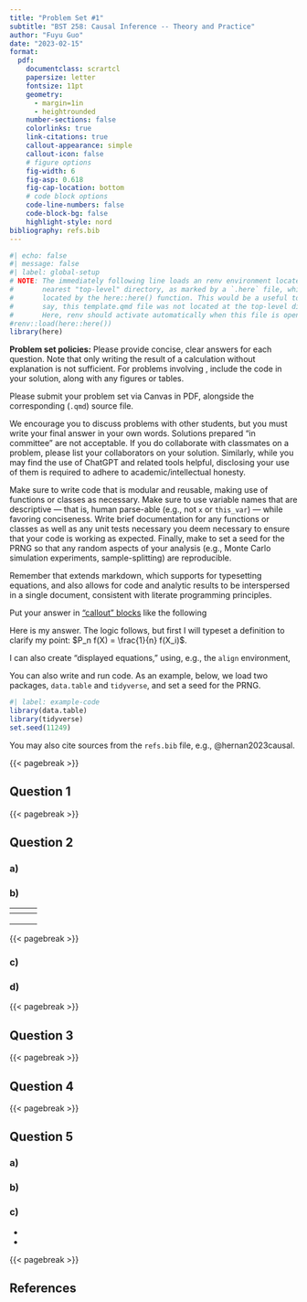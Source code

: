 ```yaml
---
title: "Problem Set #1"
subtitle: "BST 258: Causal Inference -- Theory and Practice"
author: "Fuyu Guo"
date: "2023-02-15"
format:
  pdf:
    documentclass: scrartcl
    papersize: letter
    fontsize: 11pt
    geometry:
      - margin=1in
      - heightrounded
    number-sections: false
    colorlinks: true
    link-citations: true
    callout-appearance: simple
    callout-icon: false
    # figure options
    fig-width: 6
    fig-asp: 0.618
    fig-cap-location: bottom
    # code block options
    code-line-numbers: false
    code-block-bg: false
    highlight-style: nord
bibliography: refs.bib
---
```


```r
#| echo: false
#| message: false
#| label: global-setup
# NOTE: The immediately following line loads an renv environment located at the
#       nearest "top-level" directory, as marked by a `.here` file, which is
#       located by the here::here() function. This would be a useful tool if,
#       say, this template.qmd file was not located at the top-level directory.
#       Here, renv should activate automatically when this file is opened.
#renv::load(here::here())
library(here)
```

\footnotesize
**Problem set policies:** Please provide concise, clear answers for each
question. Note that only writing the result of a calculation without
explanation is not sufficient. For problems involving \textsf{R}, include the
code in your solution, along with any figures or tables.

Please submit your problem set via Canvas in PDF, alongside the corresponding
\textsf{Quarto} (`.qmd`) source file.

We encourage you to discuss problems with other students, but you must
write your final answer in your own words. Solutions prepared "in
committee" are not acceptable. If you do collaborate with classmates on a
problem, please list your collaborators on your solution. Similarly, while you
may find the use of ChatGPT and related tools helpful, disclosing your use of
them is required to adhere to academic/intellectual honesty.

::: {.callout-warning title="Coding Standards"}
Make sure to write code that is modular and reusable, making use of functions
or classes as necessary. Make sure to use variable names that are descriptive
--- that is, human parse-able (e.g., not `x` or `this_var`) --- while favoring
conciseness. Write brief documentation for any functions or classes as well as
any unit tests necessary you deem necessary to ensure that your code is working
as expected. Finally, make to set a seed for the PRNG so that any random aspects
of your analysis (e.g., Monte Carlo simulation experiments, sample-splitting)
are reproducible.
:::

Remember that \textsf{Quarto} extends markdown, which supports \LaTeX for
typesetting equations, and also allows for code and analytic results to be
interspersed in a single document, consistent with literate programming
principles.

Put your answer in ["callout"
blocks](https://quarto.org/docs/authoring/callouts.html) like the following

:::{.callout-note title="Answer"}
Here is my answer. The logic follows, but first I will typeset a definition
to clarify my point: $P_n f(X) = \frac{1}{n} f(X_i)$.

I can also create "displayed equations," using, e.g., the `align` environment,
\begin{align*}
  L &\sim \text{Unif}(-1, 1) \\
  A &\sim \text{Bern}(0.5) \\
  Y &\sim \text{N}(\mu = 2 A + 0.5 L, \sigma = 1)
\end{align*}
:::

You can also write and run \textsf{R} code. As an example, below, we load two
packages, `data.table` and `tidyverse`, and set a seed for the PRNG.

```r
#| label: example-code
library(data.table)
library(tidyverse)
set.seed(11249)
```

You may also cite sources from the `refs.bib` file, e.g., @hernan2023causal.
\normalsize

{{< pagebreak >}}



## Question 1

\textcolor{blue}{I forked the repo and cloned it on my computer.}


{{< pagebreak >}}


## Question 2

### a) 

\textcolor{blue}{The marginal distribution of the treatment $A$ is} 

\textcolor{blue}{$$A \sim Bern(\frac{m}{n})$$}

### b)

\textcolor{blue}{
$$
\Pr[A_i = 1, A_j = 1] = \frac{{n-2 \choose m-2}}{{n \choose m}} = \frac{(n-2)!m!(n-m)!}{(m-2)!(n-m)! n!} = \frac{m(m-1)}{n(n-1)}$$
}


\textcolor{blue}{
$$\Pr[A_i = 0, A_j = 0] = \frac{{{n-2} \choose {m}}}{{n \choose m}} = \frac{(n-2)!m!(n-m)!}{m!(n-m-2)! n!} = \frac{(n-m)(n-m-1)}{n(n-1)}$$
}

\textcolor{blue}{
$$\Pr[A_i = 0, A_j = 1] = \Pr[A_i = 1, A_j = 0] = \frac{1- \Pr[A_i = 1, A_j = 1]  - \Pr[A_i = 0, A_j = 0]}{2} = \frac{m(n-m)}{n(n-1)}$$
}


|\textcolor{blue}{$A_i$}| \textcolor{blue}{0} |\textcolor{blue}{1} |
|---|---|---|
|\textcolor{blue}{$A_j$}|   |   |
|\textcolor{blue}{0}|\textcolor{blue}{$\frac{(n-m)(n-m-1)}{n(n-1)}$}|\textcolor{blue}{$\frac{m(n-m)}{n(n-1)}$}| 
|\textcolor{blue}{1}|\textcolor{blue}{$\frac{m(n-m)}{n(n-1)}$}|\textcolor{blue}{$\frac{m(m-1)}{n(n-1)}$}| 

{{< pagebreak >}}

### c)

\textcolor{blue}{The marginal distribution of $A$ is Bernoulli with $p = \frac{m}{n}$. Thus,} 

\textcolor{blue}{$$\mathbb{V}(A_i) = \frac{m}{n}(1-\frac{m}{n}) = \frac{m(n-m)}{n^2}$$
}


\textcolor{blue}{$$\text{Cov}(A_i, A_j) = \mathbb{E}(A_i A_j) - \mathbb{E}(A_i) \mathbb{E}(A_j)$$ for $i\ne j$}

\textcolor{blue}{$$
\begin{aligned}
\mathbb{E}(A_i A_j) &=  \Pr[A_i = 1, A_j = 1] = \frac{m(m-1)}{n(n-1)}\\
\end{aligned}
$$}
\textcolor{blue}{$$\text{Cov}(A_i, A_j) =\frac{m(m-1)}{n(n-1)} - \frac{m^2}{n^2}$$}

### d)

\textcolor{blue}{
$$
\begin{aligned}
\mathbb{E}[\theta^{\mathrm{ATT}}] &= \mathbb{E}[\frac{1}{m}\mathbb{E}(\sum_{i=1}^n A_i(Y_i(1)-Y_i(0))|\mathbf{A})]\\
&=\mathbb{E}[\frac{1}{m}\sum_{i=1}^n A_i\mathbb{E}(Y_i(1)-Y_i(0)|\mathbf{A})]\\
\end{aligned}
$$
}


\textcolor{blue}{If we think of $Y_i(1)$ and $Y_i(0)$ as fixed in the $n$ units, then $\mathbb{E}(Y_i(1)-Y_i(0)|\mathbf{A}) = $.}


\textcolor{blue}{
$$
\begin{aligned}
\mathbb{E}[\theta^{\mathrm{ATT}}] 
&=\mathbb{E}[\frac{1}{m}\sum_{i=1}^n A_i(Y_i(1)-Y_i(0))]\\
&=\frac{1}{m}\mathbb{E}[\sum_{i=1}^n A_i(Y_i(1)-Y_i(0))]\\
&=\frac{1}{m}\sum_{i=1}^n(Y_i(1)-Y_i(0))\mathbb{E}[ A_i]\\
&=\frac{1}{m}\sum_{i=1}^n(Y_i(1)-Y_i(0))\frac{m}{n}\\
&=\frac{1}{n}\sum_{i=1}^n Y_i(1)-Y_i(0)
\end{aligned}
$$
}

\textcolor{blue}{The expectation of $\theta^{\mathrm{ATT}}$ is The sample average treatment effect over the $n$ units.}

{{< pagebreak >}}

## Question 3

\textcolor{blue}{
$$
\begin{aligned}
& \operatorname{Var}\left(Y_i(1)\right) \\
= & \mathbb{E}\left(Y_i^2(1)\right)-\mathbb{E}^2\left[Y_i(1)\right] \\
= & \frac{1}{n} \sum_{i=1}^n Y_i^2(1)-\left(\frac{1}{n} \sum_{i=1}^n Y_i(1)\right)^2 \\
= & \frac{1}{n} \sum_{i=1}^n\left(Y_i(0)+\theta\right)^2-\left[\frac{1}{n} \sum_{i=1}^n\left(Y_i(0)\right)+\theta\right]^2 \\
= & \frac{1}{n}\left(\sum_{i=1}^n Y_i^2(0)+2 \sum_{i=1}^n Y_i(0)+n \theta^2\right) \\
- & \frac{1}{n^2}\left[\sum_{i=1}^n Y_i(0)\right]^2-\theta^2-\frac{2}{n}\left(\sum_{i=1}^n Y_i(0)\right) \theta \\
= & \frac{1}{n} \sum_{i=1}^n Y_i^2(0)-\frac{1}{n^2}\left[\sum_{i=1}^n Y_i(0)\right]^2 \\
= & \mathbb{E}\left[Y_i^2(0)\right]-\mathbb{E}^2\left[Y_i(0)\right] \\
= & \operatorname{Var}\left(Y_i(0)\right)
\end{aligned}
$$
}

\textcolor{blue}{
$$
\begin{aligned}
\rho\left(Y_i(1), Y_i(0)\right) & =\rho\left(Y_i(0)+\theta, Y_i(0)\right) \\
& =\rho\left(Y_i(0), Y_i(0))+\rho\left(\theta, Y_i(0)\right)\right. \\
& =1
\end{aligned}
$$
}

{{< pagebreak >}}

## Question 4

\textcolor{blue}{Denote the number of correct guesses as $X$.}


\textcolor{blue}{$$\Pr[X=0] = \frac{1}{{8 \choose 4}} =  0.014$$}
\textcolor{blue}{$$\Pr[X=1] = \frac{{4 \choose 1}{4 \choose 3}}{{8 \choose 4}} = 0.228$$}
\textcolor{blue}{$$\Pr[X=2] = \frac{{4 \choose 2}{4 \choose 2}}{{8 \choose 4}} = 0.514$$}
\textcolor{blue}{$$\Pr[X=3] = \frac{{4 \choose 3}{4 \choose 1}}{{8 \choose 4}} = 0.228$$}
\textcolor{blue}{$$\Pr[X=4] = \frac{1}{{8 \choose 4}} =  0.014$$}

{{< pagebreak >}}

## Question 5

### a)

\textcolor{blue}{It is an example of the famous Simpson' Paradox. One explanation is the possible confounding by stone sizes. From Table 1, it seems that the treatment was not randomized and treatment A was more likely to be assigned to people with large stones and treatment B was more likely to be assigned to people with small stones. That is treatment are unbalanced for groups with small stones and large stones. In addition, people with large stones has lower success rates both for treatment A and B. Thus, stone size is a confounder. Then the overall effects may not reflect the true effects of the treatment and can have discrepancy from the stratified results.} 

\textcolor{blue}{Besides the confounding by stone sizes, there might be other unmeasured confounders for treatment that we did not take into account.}


### b)

\begin{table}[ht]
\begin{tabular}{rcc}
\multicolumn{1}{l}{}             & \textcolor{blue}{Treatment A} & \textcolor{blue}{Treatment B}  \\
\multicolumn{1}{l}{\textcolor{blue}{Small Stones}} & \textcolor{blue}{81/87}       & \textcolor{blue}{234/270}     \\
\textcolor{blue}{Male}                            & \textcolor{blue}{40/43}       & \textcolor{blue}{117/135}     \\
\textcolor{blue}{Female}                          & \textcolor{blue}{41/44}       & \textcolor{blue}{117/135}     \\
\multicolumn{1}{l}{\textcolor{blue}{Large Stones}} & \textcolor{blue}{192/263}     & \textcolor{blue}{55/80}       \\
\textcolor{blue}{Male}                            & \textcolor{blue}{96/131}      & \textcolor{blue}{27/40}       \\
\textcolor{blue}{Female}                           & \textcolor{blue}{96/132}      & \textcolor{blue}{28/40}      
\end{tabular}
\end{table}

\textcolor{blue}{Among males, the success rate of treatment A is $\frac{40+96}{43+131} = 0.78$, and the success rate of treatment B is $\frac{117+27}{135+40} = 0.82$.}


\textcolor{blue}{Among females, the success rate of treatment A is $\frac{41+96}{44+131} = 0.78$, and the success rate of treatment B is $\frac{117+28}{135+40} = 0.83$.}



\textcolor{blue}{Thus, across all genders, treatment B is more effective than treatment A.}


### c)

- \textcolor{Blue}{The phenomenon is called Simpsons'Paradox. The unbalanced distribution of treatment across risk factors is called confounding.}
- \textcolor{Blue}{It reminds us that in an observational study without randomizations, we need to look at results stratified by potential confounders. The overall comparison of treatment effects may not reflect the true effects.}

{{< pagebreak >}}

## References

::: {#refs}
:::

